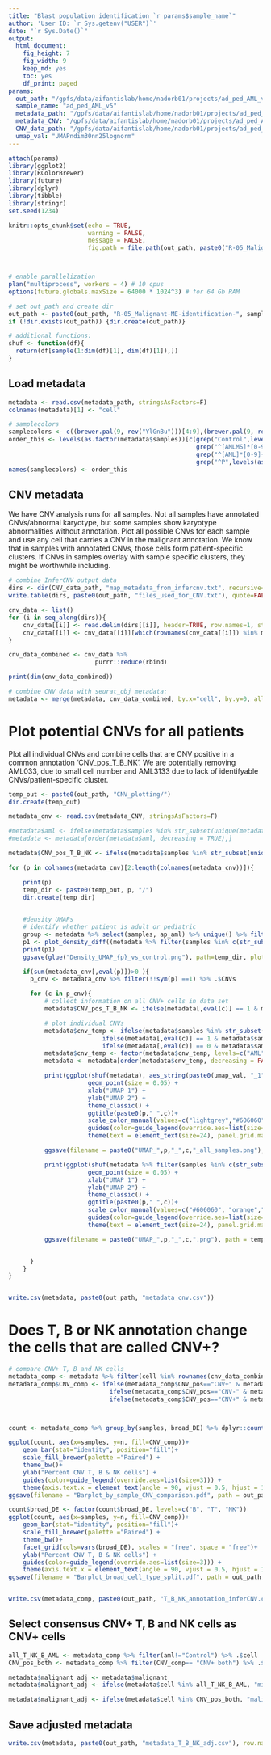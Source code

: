 ```yaml
---
title: "Blast population identification `r params$sample_name`"
author: 'User ID: `r Sys.getenv("USER")`'
date: "`r Sys.Date()`"
output:
  html_document:
    fig_height: 7
    fig_width: 9
    keep_md: yes
    toc: yes
    df_print: paged
params:
  out_path: "/gpfs/data/aifantislab/home/nadorb01/projects/ad_ped_AML_v5/results/"
  sample_name: "ad_ped_AML_v5"
  metadata_path: "/gpfs/data/aifantislab/home/nadorb01/projects/ad_ped_AML_v5/results/10-Missing-plots-new_anno_v3/metadata.csv"
  metadata_CNV: "/gpfs/data/aifantislab/home/nadorb01/projects/ad_ped_AML_v5/results/infercnv-broad-cell-type-per-patient/CNV_metadata_all_patients.csv" # uses the same CNV annotation file as the original script
  CNV_data_path: "/gpfs/data/aifantislab/home/nadorb01/projects/ad_ped_AML_v5/results/R-infercnv-B-T-NK-fine"
  umap_val: "UMAPndim30nn25lognorm"
---
```


```r
attach(params) 
library(ggplot2)
library(RColorBrewer)
library(future)
library(dplyr)
library(tibble)
library(stringr)
set.seed(1234)

knitr::opts_chunk$set(echo = TRUE, 
                      warning = FALSE, 
                      message = FALSE, 
                      fig.path = file.path(out_path, paste0("R-05_Malignant-ME-identification-", sample_name, "/")))



# enable parallelization
plan("multiprocess", workers = 4) # 10 cpus
options(future.globals.maxSize = 64000 * 1024^3) # for 64 Gb RAM

# set out_path and create dir 
out_path <- paste0(out_path, "R-05_Malignant-ME-identification-", sample_name, "/")
if (!dir.exists(out_path)) {dir.create(out_path)}

# additional functions:
shuf <- function(df){
  return(df[sample(1:dim(df)[1], dim(df)[1]),])
}
```
## Load metadata

```r

metadata <- read.csv(metadata_path, stringsAsFactors=F)
colnames(metadata)[1] <- "cell"

# samplecolors
samplecolors <- c((brewer.pal(9, rev("YlGnBu")))[4:9],(brewer.pal(9, rev("PuBuGn")))[6:9], (brewer.pal(9, "YlOrRd"))[3:9], (brewer.pal(9, "Oranges"))[4:9],(brewer.pal(9, "Reds"))[3:9], (brewer.pal(9, "RdPu"))[3:9],(brewer.pal(9, "Purples"))[3:9], (brewer.pal(9, rev("BuPu")))[2:9])
order_this <- levels(as.factor(metadata$samples))[c(grep("Control",levels(as.factor(metadata$samples))), 
                                                    grep("^[AMLMS]*[0-9]{4}$",levels(as.factor(metadata$samples))), 
                                                    grep("^[AML]*[0-9]{3}$",levels(as.factor(metadata$samples))), 
                                                    grep("^P",levels(as.factor(metadata$samples))) )]
names(samplecolors) <- order_this

```

## CNV metadata
We have CNV analysis runs for all samples. Not all samples have annotated CNVs/abnormal karyotype, but some samples show karyotype abnormalities without
annotation. Plot all possible CNVs for each sample and use any cell that carries a CNV in the malignant annotation. 
We know that in samples with annotated CNVs, those cells form patient-specific clusters. If CNVs in samples overlay with sample specific
clusters, they might be worthwhile including.

```r
# combine InferCNV output data
dirs <- dir(CNV_data_path, "map_metadata_from_infercnv.txt", recursive=TRUE, full.names = TRUE)
write.table(dirs, paste0(out_path, "files_used_for_CNV.txt"), quote=FALSE)

cnv_data <- list()
for (i in seq_along(dirs)){
    cnv_data[[i]] <- read.delim(dirs[[i]], header=TRUE, row.names=1, stringsAsFactors=FALSE)
    cnv_data[[i]] <- cnv_data[[i]][which(rownames(cnv_data[[i]]) %in% metadata$cell),]
}

cnv_data_combined <- cnv_data %>%
                        purrr::reduce(rbind)

print(dim(cnv_data_combined))

# combine CNV data with seurat_obj metadata:
metadata <- merge(metadata, cnv_data_combined, by.x="cell", by.y=0, all.x=T) 

```

# Plot potential CNVs for all patients
Plot all individual CNVs and combine cells that are CNV positive in a common annotation 'CNV_pos_T_B_NK'. We are potentially removing AML033, due to small cell number and AML3133
due to lack of identifyable CNVs/patient-specific cluster. 

```r
temp_out <- paste0(out_path, "CNV_plotting/")
dir.create(temp_out)

metadata_cnv <- read.csv(metadata_CNV, stringsAsFactors=F)

#metadata$aml <- ifelse(metadata$samples %in% str_subset(unique(metadata$samples), "Control"), "Control", "AML")
#metadata <- metadata[order(metadata$aml, decreasing = TRUE),]

metadata$CNV_pos_T_B_NK <- ifelse(metadata$samples %in% str_subset(unique(metadata$samples), "Control"), "Control", "CNV-")

for (p in colnames(metadata_cnv)[2:length(colnames(metadata_cnv))]){

    print(p)
    temp_dir <- paste0(temp_out, p, "/")
    dir.create(temp_dir)
    

    #density UMAPs
    # identify whether patient is adult or pediatric
    group <- metadata %>% select(samples, ap_aml) %>% unique() %>% filter(samples == eval(p)) %>% .$ap_aml
    p1 <- plot_density_diff((metadata %>% filter(samples %in% c(str_subset(unique(metadata$samples), "Control"), eval(p)))), x_var = paste0(umap_val, "_1"), y_var = paste0(umap_val, "_2"), split_var="ap_aml", num_bins=500, group_pos=eval(group), group_neg="Control", interpolate = FALSE) + theme_classic() + ggtitle(glue("Density UMAP {p}"))
    print(p1)
    ggsave(glue("Density_UMAP_{p}_vs_control.png"), path=temp_dir, plot=p1, device="png", height=5, width=7)

    if(sum(metadata_cnv[,eval(p)])>0 ){
      p_cnv <- metadata_cnv %>% filter(!!sym(p) ==1) %>% .$CNVs

      for (c in p_cnv){
          # collect information on all CNV+ cells in data set
          metadata$CNV_pos_T_B_NK <- ifelse(metadata[,eval(c)] == 1 & metadata$samples == eval(p), "CNV+", metadata$CNV_pos_T_B_NK)

          # plot individual CNVs
          metadata$cnv_temp <- ifelse(metadata$samples %in% str_subset(unique(metadata$samples), "Control"), "Control",
                          ifelse(metadata[,eval(c)] == 1 & metadata$samples == eval(p), "CNV+",
                          ifelse(metadata[,eval(c)] == 0 & metadata$samples == eval(p), "CNV-", "AML")))
          metadata$cnv_temp <- factor(metadata$cnv_temp, levels=c("AML","Control","CNV-","CNV+"))
          metadata <- metadata[order(metadata$cnv_temp, decreasing = FALSE),]

          print(ggplot(shuf(metadata), aes_string(paste0(umap_val, "_1"), paste0(umap_val, "_2"), color = "cnv_temp")) +
                      geom_point(size = 0.05) +
                      xlab("UMAP 1") +
                      ylab("UMAP 2") +
                      theme_classic() +
                      ggtitle(paste0(p," ",c))+
                      scale_color_manual(values=c("lightgrey","#606060", "orange", "darkred")) +
                      guides(color=guide_legend(override.aes=list(size=3))) +
                      theme(text = element_text(size=24), panel.grid.major = element_blank(), panel.grid.minor = element_blank()) )

          ggsave(filename = paste0("UMAP_",p,"_",c,"_all_samples.png"), path = temp_dir, width =14 ,height =12 ,device = "png")

          print(ggplot(shuf(metadata %>% filter(samples %in% c(str_subset(unique(metadata$samples), "Control"), eval(p)))), aes_string(paste0(umap_val, "_1"), paste0(umap_val, "_2"), color = "cnv_temp")) +
                      geom_point(size = 0.05) +
                      xlab("UMAP 1") +
                      ylab("UMAP 2") +
                      theme_classic() +
                      ggtitle(paste0(p," ",c))+
                      scale_color_manual(values=c("#606060", "orange","darkred")) +
                      guides(color=guide_legend(override.aes=list(size=3))) +
                      theme(text = element_text(size=24), panel.grid.major = element_blank(), panel.grid.minor = element_blank()) )

          ggsave(filename = paste0("UMAP_",p,"_",c,".png"), path = temp_dir, width =14 ,height =12 ,device = "png")


      }
    }
}


write.csv(metadata, paste0(out_path, "metadata_cnv.csv"))

```


# Does T, B or NK annotation change the cells that are called CNV+?

```r
# compare CNV+ T, B and NK cells
metadata_comp <- metadata %>% filter(cell %in% rownames(cnv_data_combined))
metadata_comp$CNV_comp <- ifelse(metadata_comp$CNV_pos=="CNV+" & metadata_comp$CNV_pos_T_B_NK=="CNV+" , "CNV+ both",
                            ifelse(metadata_comp$CNV_pos=="CNV-" & metadata_comp$CNV_pos_T_B_NK=="CNV+", "CNV+ T, B, NK only", 
                            ifelse(metadata_comp$CNV_pos=="CNV+" & metadata_comp$CNV_pos_T_B_NK=="CNV-", "CNV+ sample", "CNV-")))



count <- metadata_comp %>% group_by(samples, broad_DE) %>% dplyr::count(CNV_comp)

ggplot(count, aes(x=samples, y=n, fill=CNV_comp))+
    geom_bar(stat="identity", position="fill")+
    scale_fill_brewer(palette ="Paired") +
    theme_bw()+
    ylab("Percent CNV T, B & NK cells") +
    guides(color=guide_legend(override.aes=list(size=3))) +
    theme(axis.text.x = element_text(angle = 90, vjust = 0.5, hjust = 1))
ggsave(filename = "Barplot_by_sample_CNV_comparison.pdf", path = out_path, width=12 ,height =7 ,device = "pdf", useDingbats=F)

count$broad_DE <- factor(count$broad_DE, levels=c("B", "T", "NK"))
ggplot(count, aes(x=samples, y=n, fill=CNV_comp))+
    geom_bar(stat="identity", position="fill")+
    scale_fill_brewer(palette ="Paired") +
    theme_bw()+
    facet_grid(cols=vars(broad_DE), scales = "free", space = "free")+
    ylab("Percent CNV T, B & NK cells") +
    guides(color=guide_legend(override.aes=list(size=3))) +
    theme(axis.text.x = element_text(angle = 90, vjust = 0.5, hjust = 1))
ggsave(filename = "Barplot_broad_cell_type_split.pdf", path = out_path, width=20 ,height =7 ,device = "pdf", useDingbats=F)


write.csv(metadata_comp, paste0(out_path, "T_B_NK_annotation_inferCNV.csv"), row.names=FALSE)


```
## Select consensus CNV+ T, B and NK cells as CNV+ cells
```r
all_T_NK_B_AML <- metadata_comp %>% filter(aml!="Control") %>% .$cell
CNV_pos_both <- metadata_comp %>% filter(CNV_comp== "CNV+ both") %>% .$cell

metadata$malignant_adj <- metadata$malignant
metadata$malignant_adj <- ifelse(metadata$cell %in% all_T_NK_B_AML, "microenvironment", metadata$malignant_adj )

metadata$malignant_adj <- ifelse(metadata$cell %in% CNV_pos_both, "malignant", metadata$malignant_adj )
```

## Save adjusted metadata

```r
write.csv(metadata, paste0(out_path, "metadata_T_B_NK_adj.csv"), row.names=FALSE)
```

